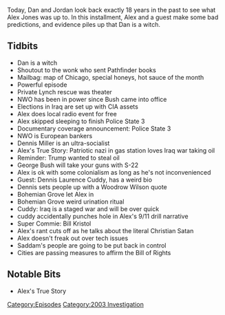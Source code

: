 {{DEFAULTSORT:
    #_EPISODE_0555:May 7, 2003
}}{{Episode
    | title           = May 7, 2003
    | caption         = [https://knowledgefight.libsyn.com/555-may-7-2003 Listen to this episode on Libsyn]
    | episodeNumber   = 555
    | length          = 01:17:47
    | airDate         = May 7, 2021
    | coverageDate    = May 7, 2003
    | episodeType     = [[:Category:2003 Investigation|2003 Investigation]]
    | appearance      = [[Jessica Lynch]], [[Dennis Miller]], [[Dennis Laurence Cuddy]], [[Bill Kristol]]
    | previousEpisode = [[554: April 30, 2021]]
    | nextEpisode     = [[556: May 6-7, 2021]]
}}

{{Stub}}

Today, Dan and Jordan look back exactly 18 years in the past to see what Alex Jones was up to. In this installment, Alex and a guest make some bad predictions, and evidence piles up that Dan is a witch.

==Tidbits==

*Dan is a witch
*Shoutout to the wonk who sent Pathfinder books
*Mailbag: map of Chicago, special honeys, hot sauce of the month
*Powerful episode
*Private Lynch rescue was theater
*NWO has been in power since Bush came into office
*Elections in Iraq are set up with CIA assets
*Alex does local radio event for free
*Alex skipped sleeping to finish Police State 3
*Documentary coverage announcement: Police State 3
*NWO is European bankers
*Dennis Miller is an ultra-socialist
*Alex's True Story: Patriotic nazi in gas station loves Iraq war taking oil
*Reminder: Trump wanted to steal oil
*George Bush will take your guns with S-22
*Alex is ok with some colonialism as long as he's not inconvenienced
*Guest: Dennis Laurence Cuddy, has a weird bio
*Dennis sets people up with a Woodrow Wilson quote
*Bohemian Grove let Alex in
*Bohemian Grove weird urination ritual
*Cuddy: Iraq is a staged war and will be over quick
*cuddy accidentally punches hole in Alex's 9/11 drill narrative
*Super Commie: Bill Kristol
*Alex's rant cuts off as he talks about the literal Christian Satan
*Alex doesn't freak out over tech issues
*Saddam's people are going to be put back in control
*Cities are passing measures to affirm the Bill of Rights

==Notable Bits==

*Alex's True Story

[[Category:Episodes]]
[[Category:2003 Investigation]]